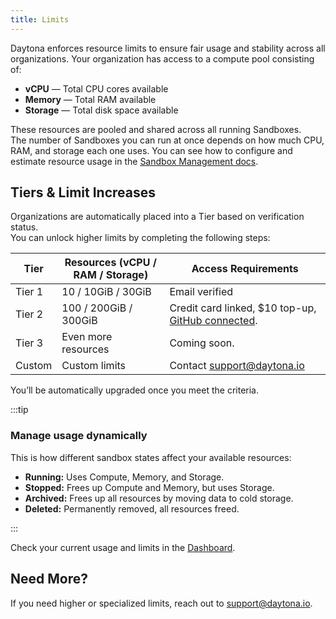 ```yaml
---
title: Limits
---
```


Daytona enforces resource limits to ensure fair usage and stability across all organizations. Your organization has access to a compute pool consisting of:

- **vCPU** — Total CPU cores available
- **Memory** — Total RAM available
- **Storage** — Total disk space available

These resources are pooled and shared across all running Sandboxes.  
The number of Sandboxes you can run at once depends on how much CPU, RAM, and storage each one uses.   You can see how to configure and estimate resource usage in the [Sandbox Management docs](https://www.daytona.io/docs/sandbox-management/).

## Tiers & Limit Increases

Organizations are automatically placed into a Tier based on verification status.  
You can unlock higher limits by completing the following steps:

| Tier     | Resources (vCPU / RAM / Storage) | Access Requirements                |
|----------|----------------------------------|------------------------------------|
| Tier 1   | 10 / 10GiB / 30GiB               | Email verified                     |
| Tier 2   | 100 / 200GiB / 300GiB            | Credit card linked, $10 top-up, [GitHub connected](https://www.daytona.io/docs/linked-accounts#how-to-link-an-account). |
| Tier 3   | Even more resources              | Coming soon. |
| Custom   | Custom limits                    | Contact [support@daytona.io](mailto:support@daytona.io) |

You’ll be automatically upgraded once you meet the criteria.

:::tip

### Manage usage dynamically

This is how different sandbox states affect your available resources:

- **Running:** Uses Compute, Memory, and Storage.
- **Stopped:** Frees up Compute and Memory, but uses Storage.
- **Archived:** Frees up all resources by moving data to cold storage.
- **Deleted:** Permanently removed, all resources freed.

:::

Check your current usage and limits in the [Dashboard](https://app.daytona.io/dashboard/limits).

## Need More?

If you need higher or specialized limits, reach out to [support@daytona.io](mailto:support@daytona.io).